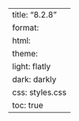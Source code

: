 ---
title: "8.2.8"
format:
    html:
        theme:
            light: flatly
            dark: darkly
        css: styles.css
        toc: true
---
